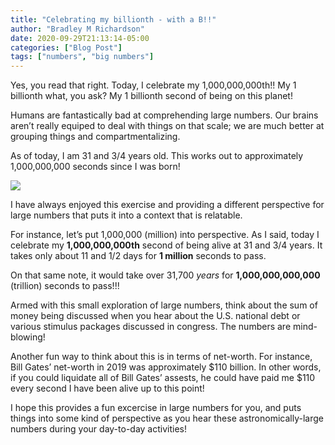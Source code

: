 ```yaml
---
title: "Celebrating my billionth - with a B!!"
author: "Bradley M Richardson"
date: 2020-09-29T21:13:14-05:00
categories: ["Blog Post"]
tags: ["numbers", "big numbers"]
---
```


Yes, you read that right. Today, I celebrate my 1,000,000,000th!! My 1 billionth what, you ask? My 1 billionth second of being on this planet!

Humans are fantastically bad at comprehending large numbers. Our brains aren't really equiped to deal with things on that scale; we are much better at grouping things and compartmentalizing.

As of today, I am 31 and 3/4 years old. This works out to approximately 1,000,000,000 seconds since I was born!

![](/post/2020/images/billion-seconds.png)

I have always enjoyed this exercise and providing a different perspective for large numbers that puts it into a context that is relatable.

For instance, let's put 1,000,000 (million) into perspective. As I said, today I celebrate my **1,000,000,000th** second of being alive at 31 and 3/4 years. It takes only about 11 and 1/2 days for **1 million** seconds to pass.

On that same note, it would take over 31,700 *years* for **1,000,000,000,000** (trillion) seconds to pass!!!

Armed with this small exploration of large numbers, think about the sum of money being discussed when you hear about the U.S. national debt or various stimulus packages discussed in congress. The numbers are mind-blowing!

Another fun way to think about this is in terms of net-worth. For instance, Bill Gates' net-worth in 2019 was approximately $110 billion. In other words, if you could liquidate all of Bill Gates' assests, he could have paid me $110 every second I have been alive up to this point!

I hope this provides a fun excercise in large numbers for you, and puts things into some kind of perspective as you hear these astronomically-large numbers during your day-to-day activities!